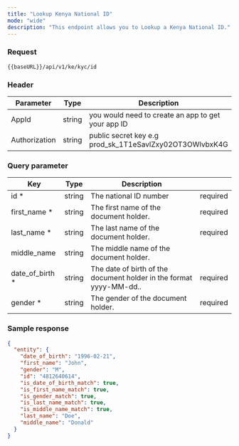 ```yaml
---
title: "Lookup Kenya National ID"
mode: "wide"
description: "This endpoint allows you to Lookup a Kenya National ID."
---
```



### Request

```test [GET]
{{baseURL}}/api/v1/ke/kyc/id

```

### Header

| Parameter | Type | Description |
| --- | --- | --- |
| AppId | string | you would need to create an app to get your app ID |
| Authorization | string | public secret key e.g prod_sk_1T1eSavlZxy02OT3OWlvbxK4G |

### Query parameter

| Key | Type | Description |  |
| --- | --- | --- | --- |
| id \* | string | The national ID number | required |
| first_name \* | string | The first name of the document holder. | required |
| last_name \* | string | The last name of the document holder. | required |
| middle_name | string | The middle name of the document holder. |  |
| date_of_birth \* | string | The date of birth of the document holder in the format yyyy-MM-dd.. | required |
| gender \* | string | The gender of the document holder. | required |

### Sample response

```json Response
{
  "entity": {
    "date_of_birth": "1996-02-21",
    "first_name": "John",
    "gender": "M",
    "id": "4812640614",
    "is_date_of_birth_match": true,
    "is_first_name_match": true,
    "is_gender_match": true,
    "is_last_name_match": true,
    "is_middle_name_match": true,
    "last_name": "Doe",
    "middle_name": "Donald"
  }
}
```


